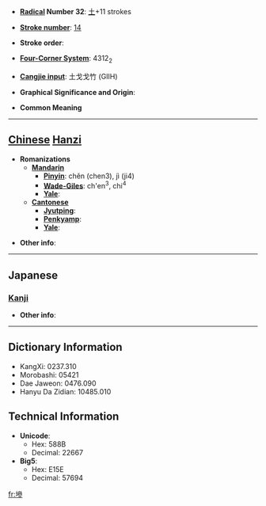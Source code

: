 * '''[[Wiktionary:Chinese radical index| Radical]] Number 32''': [[Wiktionary:Chinese radical index 土|土]]+11 strokes

* '''[[Wiktionary:Chinese total strokes index|Stroke number]]''': [[Wiktionary:Chinese total strokes index 14|14]]

* '''Stroke order''': 

* '''[[Wiktionary:Chinese four corner index|Four-Corner System]]''': 4312<sub>2</sub>

* '''[[Wiktionary:Chinese Cangjie index|Cangjie input]]''': 土戈戈竹 (GIIH)

* '''Graphical Significance and Origin''': 

* '''Common Meaning'''

----

== [[Chinese]] [[Hanzi]] ==

* '''Romanizations'''
** '''[[Mandarin]]'''
*** '''[[Pinyin]]''': chěn (chen3), jì (ji4)
*** '''[[Wade-Giles]]''': ch'en<sup>3</sup>, chi<sup>4</sup>
*** '''[[Yale]]''': 
** '''[[Cantonese]]'''
*** '''[[Jyutping]]''':
*** '''[[Penkyamp]]''': 
*** '''[[Yale]]''': 

* '''Other info''': 

----

==Japanese==
===[[Kanji]]===
{{kanji|on readings=[[しん]] (shin)|kun readings=[[つち]] (tsuchi), [[すなじ]] (sunaji), [[にごる]] (nigoru)}}

* '''Other info''':  

----

== Dictionary Information ==

* KangXi: 0237.310
* Morobashi: 05421
* Dae Jaweon: 0476.090
* Hanyu Da Zidian: 10485.010

== Technical Information ==

* '''Unicode''':
** Hex: 588B
** Decimal: 22667
* '''Big5''':
** Hex: E15E
** Decimal: 57694

[[fr:墋]]
